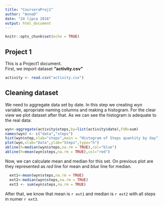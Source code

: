 ---
title: "CourseraProj1"
author: "AnnoD"
date: "24 lipca 2016"
output: html_document
---

```{r setup, include=FALSE}
knitr::opts_chunk$set(echo = TRUE)
```

## Project 1

This is a Project1 document.  
First, we import dataset **"activity.csv"**
```{r import_data, echo=TRUE}
activity <- read.csv("activity.csv")
```

## Cleaning dataset

We need to aggregate data set by date. In this step we creating *wyn* variable, apropriate naming columns and making a histogram. For the clear view we plot dataset after that. As we can see the histogram is adequate to the real data:
  
```{r test, echo=TRUE}
wyn<-aggregate(activity$steps,by=list(activity$date),FUN=sum)
names(wyn) <- c("data","steps")
hist(wyn$step,xlab="steps",main = "Histogram of Steps quantity by day")
plot(wyn,xlab="Data",ylab="Steps",type="h")
abline(h=median(wyn$steps,na.rm = TRUE),col="blue")
abline(h=mean(wyn$steps,na.rm = TRUE),col="red")
```

Now, we can calculate mean and median for this set. On previous plot are they represented as *red* line for mean and *blue* line for median.

```{r mean and median}
  
  ext1<-mean(wyn$steps,na.rm = TRUE)
  ext2<-median(wyn$steps,na.rm = TRUE)
  ext3 <- sum(wyn$steps,na.rm = TRUE)
```

After that, we know that mean is `r ext1` and median is `r ext2` with all steps in numer `r ext3`.
